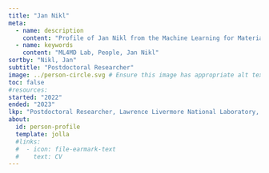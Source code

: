 ```yaml
---
title: "Jan Nikl"
meta:
  - name: description
    content: "Profile of Jan Nikl from the Machine Learning for Materials Design (ML4MD) Lab."
  - name: keywords
    content: "ML4MD Lab, People, Jan Nikl"
sortby: "Nikl, Jan"
subtitle: "Postdoctoral Researcher"
image: ../person-circle.svg # Ensure this image has appropriate alt text if used directly in content
toc: false
#resources: 
started: "2022"
ended: "2023"
lkp: "Postdoctoral Researcher, Lawrence Livermore National Laboratory, United States"
about:
  id: person-profile
  template: jolla
  #links:
  #  - icon: file-earmark-text
  #    text: CV
---
```


:::{#person-profile}
:::

<!---
## Biography
## Experience
## Education
-->
